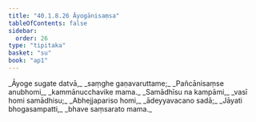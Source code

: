 ```yaml
---
title: "40.1.8.26 Āyogānisaṃsa"
tableOfContents: false
sidebar:
  order: 26
type: "tipitaka"
basket: "su"
book: "ap1"
---
```



<DynamicBreadcrumb />

<Division number="156" book="ap1" bookNo="20" page="365">

<Paragraph number="4453" type="verses" book="ap1">
_Āyoge sugate datvā,_  
_saṃghe gaṇavaruttame;_  
_Pañcānisaṃse anubhomi,_  
_kammānucchavike mama._  

</Paragraph>

</Division>
<Division number="157" book="ap1" bookNo="20" page="365">

<Paragraph number="4454" type="verses" book="ap1">
_Samādhīsu na kampāmi,_  
_vasī homi samādhisu;_  
_Abhejjapariso homi,_  
_ādeyyavacano sadā;_  
_Jāyati bhogasampatti,_  
_bhave saṃsarato mama._
</Paragraph>
</Division>